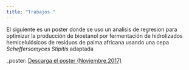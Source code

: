 ```yaml
---
title: "Trabajos "
---
```


El siguiente es un poster donde se uso un analisis de regresion para optimizar la producción de bioetanol por fermentación de hidrolizados hemicelulósicos de residuos de palma africana usando una cepa *Scheffersomyces Stipitis* adaptada


_poster: <a href="posterito.pdf#" class="download" title="Descarga el poster"> Descarga el poster  (Noviembre,2017) </a>